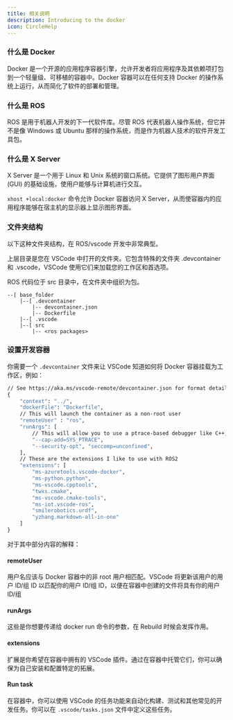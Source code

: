 ```yaml
---
title: 相关说明
description: Introducing to the docker
icon: CircleHelp
---
```


### 什么是 Docker

Docker 是一个开源的应用程序容器引擎，允许开发者将应用程序及其依赖项打包到一个轻量级、可移植的容器中。Docker 容器可以在任何支持 Docker 的操作系统上运行，从而简化了软件的部署和管理。

### 什么是 ROS

ROS 是用于机器人开发的下一代软件库。尽管 ROS 代表机器人操作系统，但它并不是像 Windows 或 Ubuntu 那样的操作系统，而是作为机器人技术的软件开发工具包。

### 什么是 X Server

X Server 是一个用于 Linux 和 Unix 系统的窗口系统。它提供了图形用户界面 (GUI) 的基础设施，使用户能够与计算机进行交互。

`xhost +local:docker` 命令允许 Docker 容器访问 X Server，从而使容器内的应用程序能够在宿主机的显示器上显示图形界面。

### 文件夹结构

以下这种文件夹结构，在 ROS/vscode 开发中非常典型。

上层目录是您在 VSCode 中打开的文件夹。它包含特殊的文件夹 .devcontainer 和 .vscode，VSCode 使用它们来加载您的工作区和首选项。

ROS 代码位于 src 目录中，在文件夹中组织为包。

```
--[ base_folder
    |--[ .devcontainer
        |-- devcontainer.json
        |-- Dockerfile
    |--[ .vscode
    |--[ src
        |-- <ros packages>
```

### 设置开发容器

你需要一个 `.devcontainer` 文件来让 VSCode 知道如何将 Docker 容器挂载为工作区，例如：

``` dockerfile
// See https://aka.ms/vscode-remote/devcontainer.json for format details.
{
    "context": "../",
    "dockerFile": "Dockerfile",
    // This will launch the container as a non-root user
    "remoteUser" : "ros",
    "runArgs": [
        // This will allow you to use a ptrace-based debugger like C++, Go, and Rust.
        "--cap-add=SYS_PTRACE",
        "--security-opt", "seccomp=unconfined",
    ],
    // These are the extensions I like to use with ROS2
    "extensions": [
        "ms-azuretools.vscode-docker",
        "ms-python.python",
        "ms-vscode.cpptools",
        "twxs.cmake",
        "ms-vscode.cmake-tools",
        "ms-iot.vscode-ros",
        "smilerobotics.urdf",
        "yzhang.markdown-all-in-one"
    ]
}
```

对于其中部分内容的解释：

#### remoteUser

用户名应该与 Docker 容器中的非 root 用户相匹配。VSCode 将更新该用户的用户 ID/组 ID 以匹配你的用户 ID/组 ID，以便在容器中创建的文件将具有你的用户 ID/组

#### runArgs

这些是你想要传递给 docker run 命令的参数，在 Rebuild 时候会发挥作用。 

#### extensions

扩展是你希望在容器中拥有的 VSCode 插件。通过在容器中托管它们，你可以确保为自己安装和配置特定的拓展。

#### Run task

在容器中，你可以使用 VSCode 的任务功能来自动化构建、测试和其他常见的开发任务。你可以在 `.vscode/tasks.json` 文件中定义这些任务。

